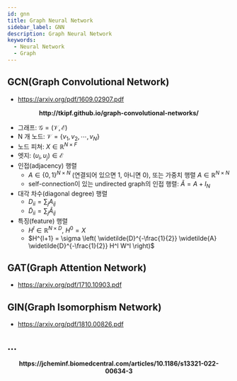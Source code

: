 ```yaml
---
id: gnn
title: Graph Neural Network
sidebar_label: GNN
description: Graph Neural Network
keywords:
  - Neural Network
  - Graph
---
```



## GCN(Graph Convolutional Network)

- https://arxiv.org/pdf/1609.02907.pdf

<center>
  <Image img={require("@site/static/img/nn/basics/gnn/gcn.png")} width={750} />
</center>
<center>
  <strong>http://tkipf.github.io/graph-convolutional-networks/</strong>
</center>

- 그래프: $\mathcal{G} = \left( \mathcal{V}, \mathcal{E} \right)$
- N 개 노드: $\mathcal{V} = \left\{ v_1, v_2, \cdots, v_N \right\}$
- 노드 피쳐: $X \in \mathbb{R}^{N \times F}$
- 엣지: $\left( \upsilon_i, \upsilon_j \right) \in \mathcal{E}$
- 인접(adjacency) 행렬
  - $A \in \left\{ 0, 1 \right\}^{N \times N}$ (연결되어 있으면 1, 아니면 0), 또는 가중치 행렬 $A \in \mathbb{R}^{N \times N}$
  - self-connection이 있는 undirected graph의 인접 행렬: $\widetilde{A} = A + I_N$
- 대각 차수(diagonal degree) 행렬
  - $D_{ii} = \sum_j{A_{ij}}$
  - $\widetilde{D}_{ii} = \sum_j{\widetilde{A}_{ij}}$
- 특징(feature) 행렬
  - $H^l \in \mathbb{R}^{N \times D}$, $H^0 = X$
  - $H^{l+1} = \sigma \left( \widetilde{D}^{-\frac{1}{2}} \widetilde{A} \widetilde{D}^{-\frac{1}{2}} H^l W^l \right)$

## GAT(Graph Attention Network)

- https://arxiv.org/pdf/1710.10903.pdf

## GIN(Graph Isomorphism Network)

- https://arxiv.org/pdf/1810.00826.pdf

## ...

<center>
  <Image img={require("@site/static/img/nn/basics/gnn/gnn.png")} width={750} />
</center>
<center>
  <strong>
    https://jcheminf.biomedcentral.com/articles/10.1186/s13321-022-00634-3
  </strong>
</center>

